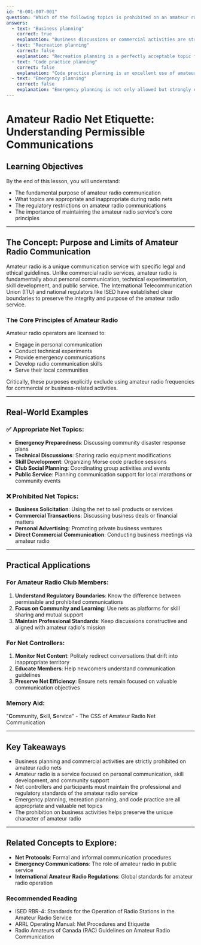 ```yaml
---
id: "B-001-007-001"
question: "Which of the following topics is prohibited on an amateur radio club net?"
answers:
  - text: "Business planning"
    correct: true
    explanation: "Business discussions or commercial activities are strictly prohibited on amateur radio nets because the amateur radio service is designed for personal communication, technical experimentation, and public service—not for conducting private business transactions. The International Telecommunication Union (ITU) and Canadian regulations specifically prohibit using amateur radio frequencies for commercial purposes, including business planning, solicitation, or financial transactions."
  - text: "Recreation planning"
    correct: false
    explanation: "Recreation planning is a perfectly acceptable topic for amateur radio club nets. These discussions help club members coordinate social activities, plan group outings, organize field days, or arrange group camping and hiking events related to amateur radio. Such conversations contribute to club cohesion and community building among amateur radio operators."
  - text: "Code practice planning"
    correct: false
    explanation: "Code practice planning is an excellent use of amateur radio net time. Many clubs use net frequencies to organize Morse code training sessions, discuss learning techniques, set up practice schedules, and help new operators improve their skills. This type of educational activity directly supports the amateur radio service's mission of skill development and technical communication."
  - text: "Emergency planning"
    correct: false
    explanation: "Emergency planning is not only allowed but strongly encouraged on amateur radio nets. Amateur radio operators play a critical role in emergency communications, and nets are an ideal forum for discussing preparedness, coordinating potential response strategies, and training for emergency communication scenarios. This aligns with the fundamental public service mission of amateur radio."
---
```


# Amateur Radio Net Etiquette: Understanding Permissible Communications

## Learning Objectives
By the end of this lesson, you will understand:
- The fundamental purpose of amateur radio communication
- What topics are appropriate and inappropriate during radio nets
- The regulatory restrictions on amateur radio communications
- The importance of maintaining the amateur radio service's core principles

---

## The Concept: Purpose and Limits of Amateur Radio Communication

Amateur radio is a unique communication service with specific legal and ethical guidelines. Unlike commercial radio services, amateur radio is fundamentally about personal communication, technical experimentation, skill development, and public service. The International Telecommunication Union (ITU) and national regulators like ISED have established clear boundaries to preserve the integrity and purpose of the amateur radio service.

### The Core Principles of Amateur Radio

Amateur radio operators are licensed to:
- Engage in personal communication
- Conduct technical experiments
- Provide emergency communications
- Develop radio communication skills
- Serve their local communities

Critically, these purposes explicitly exclude using amateur radio frequencies for commercial or business-related activities.

---

## Real-World Examples

### ✅ Appropriate Net Topics:
- **Emergency Preparedness**: Discussing community disaster response plans
- **Technical Discussions**: Sharing radio equipment modifications
- **Skill Development**: Organizing Morse code practice sessions
- **Club Social Planning**: Coordinating group activities and events
- **Public Service**: Planning communication support for local marathons or community events

### ❌ Prohibited Net Topics:
- **Business Solicitation**: Using the net to sell products or services
- **Commercial Transactions**: Discussing business deals or financial matters
- **Personal Advertising**: Promoting private business ventures
- **Direct Commercial Communication**: Conducting business meetings via amateur radio

---

## Practical Applications

### For Amateur Radio Club Members:
1. **Understand Regulatory Boundaries**: Know the difference between permissible and prohibited communications
2. **Focus on Community and Learning**: Use nets as platforms for skill sharing and mutual support
3. **Maintain Professional Standards**: Keep discussions constructive and aligned with amateur radio's mission

### For Net Controllers:
1. **Monitor Net Content**: Politely redirect conversations that drift into inappropriate territory
2. **Educate Members**: Help newcomers understand communication guidelines
3. **Preserve Net Efficiency**: Ensure nets remain focused on valuable communication objectives

### Memory Aid:
"**C**ommunity, **S**kill, **S**ervice" - The CSS of Amateur Radio Net Communication

---

## Key Takeaways

- Business planning and commercial activities are strictly prohibited on amateur radio nets
- Amateur radio is a service focused on personal communication, skill development, and community support
- Net controllers and participants must maintain the professional and regulatory standards of the amateur radio service
- Emergency planning, recreation planning, and code practice are all appropriate and valuable net topics
- The prohibition on business activities helps preserve the unique character of amateur radio

---

## Related Concepts to Explore:
- **Net Protocols**: Formal and informal communication procedures
- **Emergency Communications**: The role of amateur radio in public service
- **International Amateur Radio Regulations**: Global standards for amateur radio operation

### Recommended Reading
- ISED RBR-4: Standards for the Operation of Radio Stations in the Amateur Radio Service
- ARRL Operating Manual: Net Procedures and Etiquette
- Radio Amateurs of Canada (RAC) Guidelines on Amateur Radio Communication